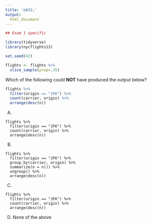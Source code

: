 ```yaml
---
title: '&#32;'
output:
  html_document
---
```


```r
## Exam 1 specific

library(tidyverse)
library(nycflights13)

set.seed(42)

flights <- flights %>% 
  slice_sample(prop=.35)
```


Which of the following could **NOT** have produced the output below?

```r
flights %>% 
  filter(origin == "JFK") %>%
  count(carrier, origin) %>% 
  arrange(desc(n))

```


A)
```
flights %>% 
  filter(origin == "JFK") %>%
  count(carrier, origin) %>% 
  arrange(desc(n))
```
B)
```
flights %>% 
  filter(origin == "JFK") %>%
  group_by(carrier, origin) %>% 
  summarize(n = n()) %>% 
  ungroup() %>% 
  arrange(desc(n))
```
C) 
```
flights %>% 
  filter(origin == "JFK") %>%
  count(carrier, origin) %>% 
  arrange(desc(n))
```
D) None of the above
